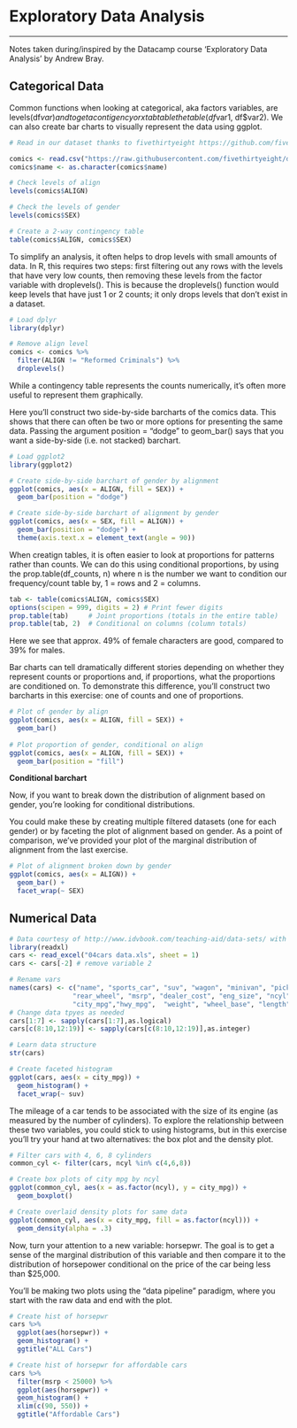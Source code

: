 # Exploratory Data Analysis
***
Notes taken during/inspired by the Datacamp course 'Exploratory Data Analysis' by Andrew Bray.

## Categorical Data

Common functions when looking at categorical, aka factors variables, are levels(df$var) and to get a contigency or xtab table the table(df$var1, df$var2).  We can also create bar charts to visually represent the data using ggplot.

```r

# Read in our dataset thanks to fivethirtyeight https://github.com/fivethirtyeight/data/tree/master/comic-characters

comics <- read.csv("https://raw.githubusercontent.com/fivethirtyeight/data/master/comic-characters/dc-wikia-data.csv", stringsAsFactors = TRUE)
comics$name <- as.character(comics$name)

# Check levels of align
levels(comics$ALIGN)

# Check the levels of gender
levels(comics$SEX)

# Create a 2-way contingency table
table(comics$ALIGN, comics$SEX)

```

To simplify an analysis, it often helps to drop levels with small amounts of data. In R, this requires two steps: first filtering out any rows with the levels that have very low counts, then removing these levels from the factor variable with droplevels(). This is because the droplevels() function would keep levels that have just 1 or 2 counts; it only drops levels that don’t exist in a dataset.

```r
# Load dplyr
library(dplyr)

# Remove align level
comics <- comics %>%
  filter(ALIGN != "Reformed Criminals") %>%
  droplevels()

```

While a contingency table represents the counts numerically, it's often more useful to represent them graphically.

Here you'll construct two side-by-side barcharts of the comics data. This shows that there can often be two or more options for presenting the same data. Passing the argument position = "dodge" to geom_bar() says that you want a side-by-side (i.e. not stacked) barchart.

```r
# Load ggplot2
library(ggplot2)

# Create side-by-side barchart of gender by alignment
ggplot(comics, aes(x = ALIGN, fill = SEX)) + 
  geom_bar(position = "dodge")

# Create side-by-side barchart of alignment by gender
ggplot(comics, aes(x = SEX, fill = ALIGN)) + 
  geom_bar(position = "dodge") +
  theme(axis.text.x = element_text(angle = 90))
```

When creatign tables, it is often easier to look at proportions for patterns rather than counts.  We can do this using conditional proportions, by using the prop.table(df_counts, n) where n is the number we want to condition our frequency/count table by, 1 = rows and 2 = columns.

```r
tab <- table(comics$ALIGN, comics$SEX)
options(scipen = 999, digits = 2) # Print fewer digits
prop.table(tab)     # Joint proportions (totals in the entire table)
prop.table(tab, 2)  # Conditional on columns (column totals)
```

Here we see that approx. 49% of female characters are good, compared to 39% for males.

Bar charts can tell dramatically different stories depending on whether they represent counts or proportions and, if proportions, what the proportions are conditioned on. To demonstrate this difference, you'll construct two barcharts in this exercise: one of counts and one of proportions.
```r
# Plot of gender by align
ggplot(comics, aes(x = ALIGN, fill = SEX)) +
  geom_bar()
  
# Plot proportion of gender, conditional on align
ggplot(comics, aes(x = ALIGN, fill = SEX)) + 
  geom_bar(position = "fill")
```


**Conditional barchart**

Now, if you want to break down the distribution of alignment based on gender, you're looking for conditional distributions.

You could make these by creating multiple filtered datasets (one for each gender) or by faceting the plot of alignment based on gender. As a point of comparison, we've provided your plot of the marginal distribution of alignment from the last exercise.

```r
# Plot of alignment broken down by gender
ggplot(comics, aes(x = ALIGN)) + 
  geom_bar() +
  facet_wrap(~ SEX)
```

## Numerical Data

```r
# Data courtesy of http://www.idvbook.com/teaching-aid/data-sets/ with some variable name modifictions to match those in the exercise
library(readxl)
cars <- read_excel("04cars data.xls", sheet = 1)
cars <- cars[-2] # remove variable 2

# Rename vars
names(cars) <- c("name", "sports_car", "suv", "wagon", "minivan", "pickup", "all_wheel", 
                "rear_wheel", "msrp", "dealer_cost", "eng_size", "ncyl", "horsepwr",
                "city_mpg","hwy_mpg",  "weight", "wheel_base", "length", "width")
# Change data tpyes as needed
cars[1:7] <- sapply(cars[1:7],as.logical)
cars[c(8:10,12:19)] <- sapply(cars[c(8:10,12:19)],as.integer)

# Learn data structure
str(cars)

# Create faceted histogram
ggplot(cars, aes(x = city_mpg)) +
  geom_histogram() +
  facet_wrap(~ suv)
```

The mileage of a car tends to be associated with the size of its engine (as measured by the number of cylinders). To explore the relationship between these two variables, you could stick to using histograms, but in this exercise you'll try your hand at two alternatives: the box plot and the density plot.

```r
# Filter cars with 4, 6, 8 cylinders
common_cyl <- filter(cars, ncyl %in% c(4,6,8))

# Create box plots of city mpg by ncyl
ggplot(common_cyl, aes(x = as.factor(ncyl), y = city_mpg)) +
  geom_boxplot()

# Create overlaid density plots for same data
ggplot(common_cyl, aes(x = city_mpg, fill = as.factor(ncyl))) +
  geom_density(alpha = .3)
```

Now, turn your attention to a new variable: horsepwr. The goal is to get a sense of the marginal distribution of this variable and then compare it to the distribution of horsepower conditional on the price of the car being less than $25,000.

You'll be making two plots using the "data pipeline" paradigm, where you start with the raw data and end with the plot.

```r
# Create hist of horsepwr
cars %>%
  ggplot(aes(horsepwr)) +
  geom_histogram() +
  ggtitle("ALL Cars")

# Create hist of horsepwr for affordable cars
cars %>% 
  filter(msrp < 25000) %>%
  ggplot(aes(horsepwr)) +
  geom_histogram() +
  xlim(c(90, 550)) +
  ggtitle("Affordable Cars")
```

